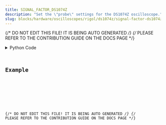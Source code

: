 ```yaml
---
title: SIGNAL_FACTOR_DS1074Z
description: "Set the \"probe\" settings for the DS1074Z oscilloscope."
slug: blocks/hardware/oscilloscopes/rigol/ds1074z/signal-factor-ds1074z
---
```


{/* DO NOT EDIT THIS FILE! IT IS BEING AUTO GENERATED */}
{/* PLEASE REFER TO THE CONTRIBUTION GUIDE ON THE DOCS PAGE */}


<PythonDocsDisplay docstring={docstring} />
<details>
<summary>Python Code</summary>



<Code code={pythonCode} lang="py" wrap theme="dracula" />

[Find this Flojoy Block on GitHub](https://github.com/flojoy-ai/blocks/blob/main/blocks/HARDWARE/OSCILLOSCOPES/RIGOL/DS1074Z/SIGNAL_FACTOR_DS1074Z/SIGNAL_FACTOR_DS1074Z.py)

</details>

## Example


<GetHelpWidget />


<AppDisplay app={app} blockName="SIGNAL_FACTOR_DS1074Z" client:visible />


<Example />

{/* DO NOT EDIT THIS FILE! IT IS BEING AUTO GENERATED */}
{/* PLEASE REFER TO THE CONTRIBUTION GUIDE ON THE DOCS PAGE */}
